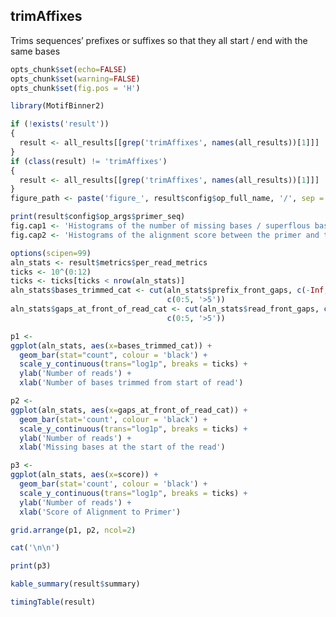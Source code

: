 ## trimAffixes

Trims sequences' prefixes or suffixes so that they all start / end with the
same bases

```r
opts_chunk$set(echo=FALSE)
opts_chunk$set(warning=FALSE)
opts_chunk$set(fig.pos = 'H')

library(MotifBinner2)

if (!exists('result'))
{
  result <- all_results[[grep('trimAffixes', names(all_results))[1]]]
}
if (class(result) != 'trimAffixes')
{
  result <- all_results[[grep('trimAffixes', names(all_results))[1]]]
}
figure_path <- paste('figure_', result$config$op_full_name, '/', sep = '')
```

```r
print(result$config$op_args$primer_seq)
fig.cap1 <- 'Histograms of the number of missing bases / superflous bases at the front of reads'
fig.cap2 <- 'Histograms of the alignment score between the primer and the sequences'
```

```r
options(scipen=99)
aln_stats <- result$metrics$per_read_metrics
ticks <- 10^(0:12)
ticks <- ticks[ticks < nrow(aln_stats)]
aln_stats$bases_trimmed_cat <- cut(aln_stats$prefix_front_gaps, c(-Inf, 0:5, Inf),
                                   c(0:5, '>5'))
aln_stats$gaps_at_front_of_read_cat <- cut(aln_stats$read_front_gaps, c(-Inf, 0:5, Inf),
                                   c(0:5, '>5'))

p1 <-
ggplot(aln_stats, aes(x=bases_trimmed_cat)) +
  geom_bar(stat="count", colour = 'black') + 
  scale_y_continuous(trans="log1p", breaks = ticks) +
  ylab('Number of reads') +
  xlab('Number of bases trimmed from start of read')

p2 <- 
ggplot(aln_stats, aes(x=gaps_at_front_of_read_cat)) +
  geom_bar(stat='count', colour = 'black') + 
  scale_y_continuous(trans="log1p", breaks = ticks) +
  ylab('Number of reads') +
  xlab('Missing bases at the start of the read')

p3 <- 
ggplot(aln_stats, aes(x=score)) +
  geom_bar(stat='count', colour = 'black') + 
  scale_y_continuous(trans="log1p", breaks = ticks) +
  ylab('Number of reads') +
  xlab('Score of Alignment to Primer')

grid.arrange(p1, p2, ncol=2)
```
```r
cat('\n\n')
```

```r
print(p3)
```


```r
kable_summary(result$summary)

timingTable(result)
```

